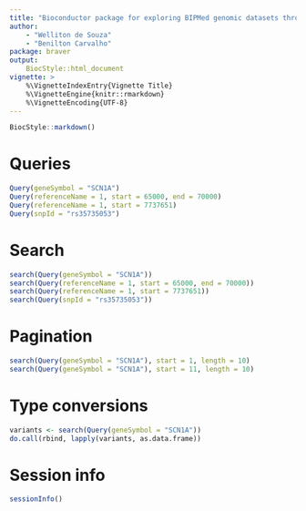 ```yaml
---
title: "Bioconductor package for exploring BIPMed genomic datasets through BraVE API"
author:
    - "Welliton de Souza"
    - "Benilton Carvalho"
package: braver
output: 
    BiocStyle::html_document
vignette: >
    %\VignetteIndexEntry{Vignette Title}
    %\VignetteEngine{knitr::rmarkdown}
    %\VignetteEncoding{UTF-8}  
---
```


```r
BiocStyle::markdown()
```

# Queries

```r
Query(geneSymbol = "SCN1A")
Query(referenceName = 1, start = 65000, end = 70000)
Query(referenceName = 1, start = 7737651)
Query(snpId = "rs35735053")
```

# Search

```r
search(Query(geneSymbol = "SCN1A"))
search(Query(referenceName = 1, start = 65000, end = 70000))
search(Query(referenceName = 1, start = 7737651))
search(Query(snpId = "rs35735053"))
```

# Pagination

```r
search(Query(geneSymbol = "SCN1A"), start = 1, length = 10)
search(Query(geneSymbol = "SCN1A"), start = 11, length = 10)
```

# Type conversions

```r
variants <- search(Query(geneSymbol = "SCN1A"))
do.call(rbind, lapply(variants, as.data.frame))
```

# Session info {.unnumbered}

```r
sessionInfo()
```
